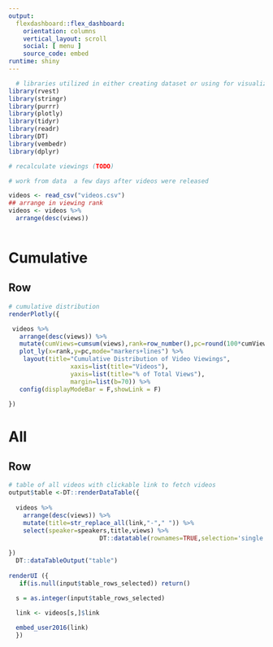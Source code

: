 ```yaml
---
output: 
  flexdashboard::flex_dashboard:
    orientation: columns
    vertical_layout: scroll
    social: [ menu ]
    source_code: embed
runtime: shiny    
---
```


```r

  # libraries utilized in either creating dataset or using for visualization
library(rvest)
library(stringr)
library(purrr)
library(plotly)
library(tidyr)
library(readr)
library(DT)
library(vembedr)
library(dplyr)

# recalculate viewings (TODO)

# work from data  a few days after videos were released

videos <- read_csv("videos.csv")
## arrange in viewing rank
videos <- videos %>% 
  arrange(desc(views))



```

Cumulative
===================================== 

Row
-----------------------------------------------------------------------


``` r

# cumulative distribution
renderPlotly({

 videos %>%
   arrange(desc(views)) %>%
   mutate(cumViews=cumsum(views),rank=row_number(),pc=round(100*cumViews/max(cumViews),1))  %>%
   plot_ly(x=rank,y=pc,mode="markers+lines") %>% 
    layout(title="Cumulative Distribution of Video Viewings",
                 xaxis=list(title="Videos"),
                 yaxis=list(title="% of Total Views"),
                 margin=list(b=70)) %>%
   config(displayModeBar = F,showLink = F)

})

```


All
===================================== 

Row
-----------------------------------------------------------------------


``` r

# table of all videos with clickable link to fetch videos
output$table <-DT::renderDataTable({
  
  videos %>% 
    arrange(desc(views)) %>%
    mutate(title=str_replace_all(link,"-"," ")) %>% 
    select(speaker=speakers,title,views) %>% 
                         DT::datatable(rownames=TRUE,selection='single',class='compact stripe hover row-border order-column',options= list(paging = TRUE, searching = TRUE,info=FALSE))
  
})
  DT::dataTableOutput("table")
  
renderUI ({
   if(is.null(input$table_rows_selected)) return()

  s = as.integer(input$table_rows_selected)

  link <- videos[s,]$link
 
  embed_user2016(link)
  })



```